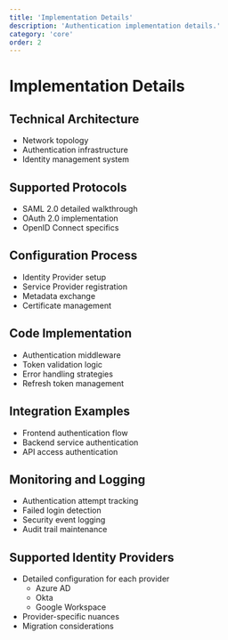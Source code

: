 ```yaml
---
title: 'Implementation Details'
description: 'Authentication implementation details.'
category: 'core'
order: 2
---
```


# Implementation Details

## Technical Architecture

- Network topology
- Authentication infrastructure
- Identity management system

## Supported Protocols

- SAML 2.0 detailed walkthrough
- OAuth 2.0 implementation
- OpenID Connect specifics

## Configuration Process

- Identity Provider setup
- Service Provider registration
- Metadata exchange
- Certificate management

## Code Implementation

- Authentication middleware
- Token validation logic
- Error handling strategies
- Refresh token management

## Integration Examples

- Frontend authentication flow
- Backend service authentication
- API access authentication

## Monitoring and Logging

- Authentication attempt tracking
- Failed login detection
- Security event logging
- Audit trail maintenance

## Supported Identity Providers

- Detailed configuration for each provider
  - Azure AD
  - Okta
  - Google Workspace
- Provider-specific nuances
- Migration considerations
